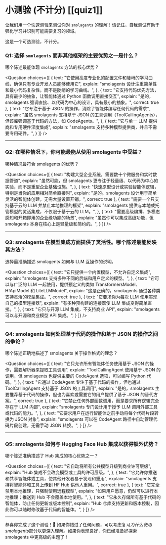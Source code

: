 # 小测验 (不计分) [[quiz1]]

让我们用一个快速测验来测试你对 `smolagents` 的理解！请记住，自我测试有助于强化学习并识别可能需要复习的领域。

这是一个可选测验，不计分。

### Q1: 选择 `smolagents` 而非其他框架的主要优势之一是什么？
哪个陈述最能体现 `smolagents` 方法的核心优势？

<Question
choices={[
  {
    text: "它使用高度专业化的配置文件和陡峭的学习曲线，确保只有专业开发人员能够使用它",
    explain: "smolagents 设计注重简单性和最小代码复杂性，而不是陡峭的学习曲线。",
  },
  {
    text: "它支持代码优先方法，具有最少的抽象，让智能体通过 Python 函数调用直接交互",
    explain: "是的，smolagents 强调直接、以代码为中心的设计，具有最小的抽象。",
    correct: true
  },
  {
    text: "它专注于基于 JSON 的操作，消除了智能体编写任何代码的需求",
    explain: "虽然 smolagents 支持基于 JSON 的工具调用（ToolCallingAgents），但该库强调基于代码的方法，如 CodeAgents。",
  },
  {
    text: "它与单一 LLM 提供商和专用硬件深度集成",
    explain: "smolagents 支持多种模型提供商，并且不需要专用硬件。",
  }
]}
/>

---

### Q2: 在哪种情况下，你可能最能从使用 smolagents 中受益？
哪种情况最符合 smolagents 的优势？

<Question
choices={[
  {
    text: "构建大型企业系统，需要数十个微服务和实时数据管道",
    explain: "虽然可能，但 smolagents 更专注于轻量级、以代码为中心的实验，而不是重型企业基础设施。",
  },
  {
    text: "快速原型设计或实验智能体逻辑，特别是当你的应用相对简单直接时",
    explain: "是的。smolagents 设计用于简单灵活的智能体创建，无需大量设置开销。",
    correct: true
  },
  {
    text: "需要一个只支持基于云的 LLM 并禁止本地推理的框架",
    explain: "smolagents 提供与本地或托管模型的灵活集成，不仅限于基于云的 LLM。",
  },
  {
    text: "需要高级编排、多模态感知和开箱即用的企业级功能的场景",
    explain: "虽然你可以集成高级功能，但 smolagents 本身在核心上是轻量级和简约的。",
  }
]}
/>

---

### Q3: smolagents 在模型集成方面提供了灵活性。哪个陈述最能反映其方法？
选择最准确描述 smolagents 如何与 LLM 互操作的说明。

<Question
choices={[
  {
    text: "它只提供一个内置模型，不允许自定义集成",
    explain: "smolagents 支持多种不同的后端和用户定义的模型。",
  },
  {
    text: "它可以与广泛的 LLM 一起使用，提供预定义的类如 TransformersModel、HfApiModel 和 LiteLLMModel",
    explain: "这是正确的。smolagents 通过各种类支持灵活的模型集成。",
    correct: true
  },
  {
    text: "它要求你为每次 LLM 使用实现自己的模型连接器",
    explain: "有多种预构建的连接器使 LLM 集成变得简单直接。",
  },
  {
    text: "它只与开源 LLM 集成，不支持商业 API",
    explain: "smolagents 可以与开源和商业模型 API 集成。",
  }
]}
/>

---

### Q4: smolagents 如何处理基于代码的操作和基于 JSON 的操作之间的争论？
哪个陈述正确地描述了 smolagents 关于操作格式的理念？

<Question
choices={[
  {
    text: "它只允许所有智能体任务使用基于 JSON 的操作，需要解析器来提取工具调用",
    explain: "ToolCallingAgent 使用基于 JSON 的调用，但 smolagents 也提供主要的 CodeAgent 选项，可以编写 Python 代码。",
  },
  {
    text: "它通过 CodeAgent 专注于基于代码的操作，但也通过 ToolCallingAgent 支持基于 JSON 的工具调用",
    explain: "是的，smolagents 主要推荐基于代码的操作，但也为喜欢或需要它的用户提供了基于 JSON 的替代方案。",
    correct: true
  },
  {
    text: "它禁止任何外部函数调用，而是要求所有逻辑完全存在于 LLM 内部",
    explain: "smolagents 专门设计用于授予 LLM 调用外部工具或代码的能力。",
  },
  {
    text: "它要求用户在运行智能体之前手动将每个代码片段转换为 JSON 对象",
    explain: "smolagents 可以在 CodeAgent 路径中自动管理代码片段创建，无需手动 JSON 转换。",
  }
]}
/>

---

### Q5: smolagents 如何与 Hugging Face Hub 集成以获得额外优势？
哪个陈述准确描述了 Hub 集成的核心优势之一？

<Question
choices={[
  {
    text: "它自动将所有公共模型升级到商业许可层级",
    explain: "Hub 集成不会改变模型或工具的许可层级。",
  },
  {
    text: "它允许你推送和共享智能体或工具，使其他开发者易于发现和重用",
    explain: "smolagents 支持将智能体和工具上传到 HF Hub 供他人重用。",
    correct: true
  },
  {
    text: "它完全禁用本地推理，只强制使用远程模型",
    explain: "如果用户愿意，仍然可以进行本地推理；推送到 Hub 不会覆盖本地使用。",
  },
  {
    text: "它永久存储所有基于代码的智能体，防止任何更新或版本控制",
    explain: "Hub 仓库支持更新和版本控制，因此你可以随时修改基于代码的智能体。",
  }
]}
/>

---

恭喜你完成了这个测验！🎉 如果你错过了任何问题，可以考虑复习*为什么使用 smolagents*部分以更深入理解。如果你表现良好，你已经准备好探索 smolagents 中更高级的主题了！
